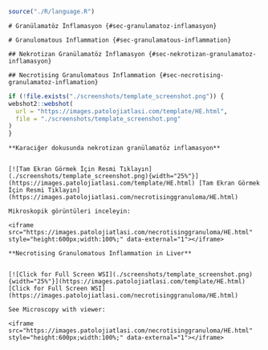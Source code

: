 ```r
source("./R/language.R")
```

```asis
# Granülamatöz İnflamasyon {#sec-granulamatoz-inflamasyon}
```

```asis
# Granulomatous Inflammation {#sec-granulamatous-inflammation}
```

```asis
## Nekrotizan Granülamatöz İnflamasyon {#sec-nekrotizan-granulamatoz-inflamasyon}
```

```asis
## Necrotising Granulomatous Inflammation {#sec-necrotising-granulamatoz-inflamation}
```


```r
if (!file.exists("./screenshots/template_screenshot.png")) {
webshot2::webshot(
  url = "https://images.patolojiatlasi.com/template/HE.html",
  file = "./screenshots/template_screenshot.png"
)
}
```




```asis

**Karaciğer dokusunda nekrotizan granülamatöz inflamasyon**


[![Tam Ekran Görmek İçin Resmi Tıklayın](./screenshots/template_screenshot.png){width="25%"}](https://images.patolojiatlasi.com/template/HE.html) [Tam Ekran Görmek İçin Resmi Tıklayın](https://images.patolojiatlasi.com/necrotisinggranuloma/HE.html)

Mikroskopik görüntüleri inceleyin:

<iframe src="https://images.patolojiatlasi.com/necrotisinggranuloma/HE.html" style="height:600px;width:100%;" data-external="1"></iframe>

```

```asis

**Necrotising Granulomatous Inflammation in Liver**


[![Click for Full Screen WSI](./screenshots/template_screenshot.png){width="25%"}](https://images.patolojiatlasi.com/template/HE.html) [Click for Full Screen WSI](https://images.patolojiatlasi.com/necrotisinggranuloma/HE.html)

See Microscopy with viewer: 

<iframe src="https://images.patolojiatlasi.com/necrotisinggranuloma/HE.html" style="height:600px;width:100%;" data-external="1"></iframe>

```
